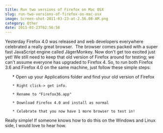 ```yaml
---
title: Run two versions of Firefox on Mac OSX
slug: run-two-versions-of-firefox-on-mac-osx
image: Screen-shot-2011-03-23-at-2.56.08-AM.png
category: Other
date: 2011-03-23T02:56:58
---
```


Yesterday Firefox 4.0 was released and web developers everywhere celebrated a really great browser.  The browser comes packed with a super fast JavaScript engine called JägerMonkey. Now don't get too excited just yet! We still need to keep that old version of Firefox around for testing; we can't assume everyone has upgraded to Firefox 4. So, to run both Firefox 3.6 and Firefox 4.0 on the same machine, just follow these simple steps:
<ol>
	* Open up your Applications folder and find your old version of Firefox

	* Right click-> get info.

	* Rename to "Firefox36.app"

	* Download Firefox 4.0 and install as normal

	* Celebrate that you now have 1 more browser to test in!

</ol>
Really simple! If someone knows how to do this on the Windows and Linux side, I would love to hear how.